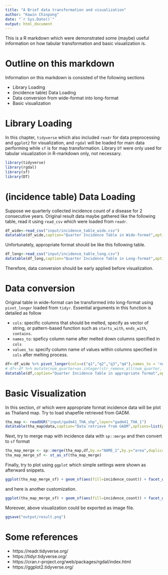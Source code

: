 ```yaml
---
title: "A Brief data transformation and visualization"
author: "Kawin Chinpong"
date: "`r Sys.Date()`"
output: html_document
---
```


This is a R markdown which were demonstrated some (maybe) useful information on how tabular transformation and basic visualization is.

# Outline on this markdown

Information on this markdown is consisted of the following sections

- Library Loading
- (incidence table) Data Loading
- Data conversion from wide-format into long-format
- Basic visualization

# Library Loading

In this chapter, `tidyverse` which also included `readr` for data preprocessing and `ggplot2` for visualization, and `rgdal` will be loaded for main data performing while `sf` is for map transformation. Library `DT` were only used for tabular visualization in R-markdown only, not necessary.

```r
library(tidyverse)
library(rgdal)
library(sf)
library(DT)
```

# (incidence table) Data Loading

Suppose we quarterly collected incidence count of a disease for 2 consecutive years. Original result data maybe gathered like the following table, read it using `read_csv` which were loaded from `readr`.

```r
df_wide<-read_csv("input/incidence_table_wide.csv")
datatable(df_wide,caption="Quarter Incidence Table in Wide-format",options=list(pageLength=5,scrollX=TRUE))
```

Unfortunately, appropriate format should be like this following table.

```r
df_long<-read_csv("input/incidence_table_long.csv")
datatable(df_long,caption="Quarter Incidence Table in Long-format",options=list(pageLength=5,scrollX=TRUE))
```

Therefore, data conversion should be early applied before visualization.

# Data conversion

Original table in wide-format can be transformed into long-format using `pivot_longer` loaded from `tidyr`. Essential arguments in this function is detailed as follow

- `cols`: specific columns that should be melted, specify as vector of string, or pattern-based function such as `starts_with`, `ends_with`, `contains`.
- `names_to`: speficy column name after melted down columns specified in `cols`
- `values_to`: specify column name of values within columns specified in `cols` after melting process.

```r
df<-df_wide %>% pivot_longer(cols=c("q1","q2","q3","q4"),names_to = 'num_quarter', values_to = 'incidence_count')
# df<-df %>% mutate(num_quarter=as.integer(str_remove_all(num_quarter,'q')))
datatable(df,caption="Quarter Incidence Table in appropriate format",options=list(pageLength=5,scrollX=TRUE))
```

# Basic Visualization

In this section, `df` which were appropriate format incidence data will be plot as Thailand map. Try to load shapefile retrieved from GADM.

```r
tha_map <- readOGR("input/gadm41_THA_shp",layer="gadm41_THA_1")
datatable(tha_map@data,caption="Data retrieve from GADM",options=list(pageLength=5,scrollX=TRUE))
```

Next, try to merge map with incidence data with `sp::merge` and then convert to `sf` format

```r
tha_map_merge <- sp::merge(tha_map,df,by.x="NAME_1",by.y="area",duplicateGeoms=TRUE)
tha_map_merge_sf <- st_as_sf(tha_map_merge)
```

Finally, try to plot using `ggplot` which simple settings were shown as afterward snippets.

```r
ggplot(tha_map_merge_sf) + geom_sf(aes(fill=incidence_count)) + facet_wrap(vars(year,num_quarter),dir="h",ncol=4)
```

and here is another customization.

```r
ggplot(tha_map_merge_sf) + geom_sf(aes(fill=incidence_count)) + facet_wrap(vars(year,num_quarter),dir="h",ncol=4)+ggtitle("Quarter Incidence Count")+theme_bw()+theme(axis.text.x=element_blank(),axis.text.y=element_blank(),axis.ticks=element_blank())+scale_fill_gradient2(low='green',mid='yellow',high='red',midpoint=1500)
```

Moreover, above visualization could be exported as image file.

```r
ggsave("output/result.png")
```

# Some references

- https://readr.tidyverse.org/
- https://tidyr.tidyverse.org/
- https://cran.r-project.org/web/packages/rgdal/index.html
- https://ggplot2.tidyverse.org/